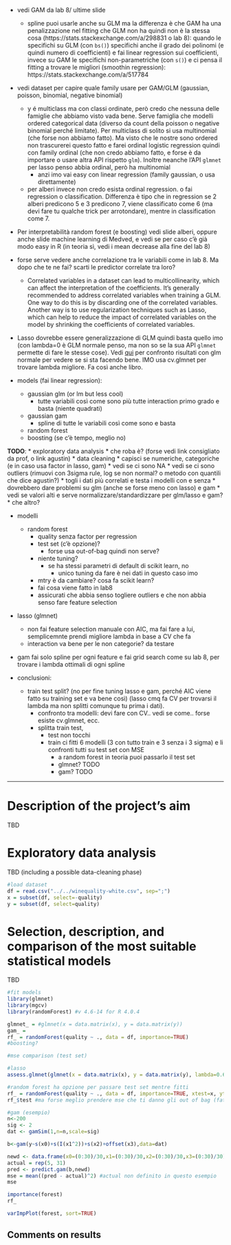 - vedi GAM da lab 8/ ultime slide
  - spline puoi usarle anche su GLM ma la differenza è che GAM ha una penalizzazione nel fitting che GLM non ha quindi non è la stessa cosa (https://stats.stackexchange.com/a/298831 o lab 8): quando le specifichi su GLM (con `bs()`) specifichi anche il grado dei polinomi (e quindi numero di coefficienti) e fai linear regression sui coefficienti, invece su GAM le specifichi non-parametriche (con `s()`) e ci pensa il fitting a trovare le migliori (smoothin regression): https://stats.stackexchange.com/a/517784

- vedi dataset per capire quale family usare per GAM/GLM (gaussian, poisson, binomial, negative binomial)
  - y é multiclass ma con classi ordinate, però credo che nessuna delle famiglie che abbiamo visto vada bene. Serve famiglia che modelli ordered categorical data (diverso da count della poisson o negative binomial perché limitate). Per multiclass di solito si usa multinomial (che forse non abbiamo fatto). Ma visto che le nostre sono ordered non trascurerei questo fatto e farei ordinal logistic regression quindi con family ordinal (che non credo abbiamo fatto, e forse è da importare o usare altra API rispetto `glm`). Inoltre neanche l'API `glmnet` per lasso penso abbia ordinal, però ha multinomial
    - anzi imo vai easy con linear regression (family gaussian, o usa direttamente)
  - per alberi invece non credo esista ordinal regression. o fai regression o classification. Differenza è tipo che in regression se 2 alberi predicono 5 e 3 predicono 7, viene classificato come 6 (ma devi fare tu qualche trick per arrotondare), mentre in classification come 7.

- Per interpretabilità random forest (e boosting) vedi slide alberi, oppure anche slide machine learning di Medved, e vedi se per caso c'è già modo easy in R (in teoria sì, vedi i mean decrease alla fine del lab 8)

- forse serve vedere anche correlazione tra le variabili come in lab 8. Ma dopo che te ne fai? scarti le predictor correlate tra loro?
  - Correlated variables in a dataset can lead to multicollinearity, which can affect the interpretation of the coefficients. It's generally recommended to address correlated variables when training a GLM. One way to do this is by discarding one of the correlated variables. Another way is to use regularization techniques such as Lasso, which can help to reduce the impact of correlated variables on the model by shrinking the coefficients of correlated variables.

- Lasso dovrebbe essere generalizzazione di GLM quindi basta quello imo (con lambda=0 è GLM normale penso, ma non so se la  sua API `glmnet` permette di fare le stesse cose). Vedi [qui](https://stackoverflow.com/a/38378121) per confronto risultati con glm normale per vedere se si sta facendo bene. IMO usa cv.glmnet per trovare lambda migliore. Fa così anche libro.

- models (fai linear regression):
  - gaussian glm (or lm but less cool)
    - tutte variabili così come sono più tutte interaction primo grado e basta (niente quadrati)
  - gaussian gam
    - spline di tutte le variabili così come sono e basta
  - random forest
  - boosting (se c'è tempo, meglio no)

  
**TODO**:
* exploratory data analysis
  * che roba è? (forse vedi link consigliato da prof, o link agustin)
  * data cleaning
    * capisci se numeriche, categoriche (e in caso usa factor in lasso, gam)
    * vedi se ci sono NA
    * vedi se ci sono outliers (rimuovi con 3sigma rule, log se non normal? o metodo con quantili che dice agustin?)
    * togli i dati più correlati e testa i modelli con e senza
      * dovrebbero dare problemi su glm (anche se forse meno con lasso) e gam
    * vedi se valori alti e serve normalizzare/standardizzare per glm/lasso e gam?
    * che altro?

* modelli
  * random forest
    * quality senza factor per regression
    * test set (c'è opzione)?
      * forse usa out-of-bag quindi non serve?
    * niente tuning?
      * se ha stessi parametri di default di scikit learn, no
        * unico tuning da fare è nei dati in questo caso imo
    * mtry è da cambiare? cosa fa scikit learn?
    * fai cosa viene fatto in lab8
    * assicurati che abbia senso togliere outliers e che non abbia senso fare feature selection
* lasso (glmnet)
  * non fai feature selection manuale con AIC, ma fai fare a lui, semplicemnte prendi migliore lambda in base a CV che fa
  * interaction va bene per le non categorie? da testare
* gam fai solo spline per ogni feature e fai grid search come su lab 8, per trovare i lambda ottimali di ogni spline

* conclusioni:
  * train test split? (no per fine tuning lasso e gam, perché AIC viene fatto su training set e va bene così) (lasso cmq fa CV per trovarsi il lambda ma non splitti comunque tu prima i dati).
    * confronto tra modelli: devi fare con CV.. vedi se come.. forse esiste cv.glmnet, ecc.
    * splitta train test,
      * test non tocchi
      * train ci fitti 6 modelli (3 con tutto train e 3 senza i 3 sigma) e li confronti tutti su test set con MSE
        * a random forest in teoria puoi passarlo il test set
        * glmnet? TODO
        * gam? TODO

---

# Description of the project’s aim

TBD

# Exploratory data analysis

TBD (including a possible data-cleaning phase)

```r
#load dataset
df = read.csv("../../winequality-white.csv", sep=";")
x = subset(df, select=-quality)
y = subset(df, select=quality)
```

# Selection, description, and comparison of the most suitable statistical models

TBD

```r
#fit models
library(glmnet)
library(mgcv)
library(randomForest) #v 4.6-14 for R 4.0.4

glmnet_ = #glmnet(x = data.matrix(x), y = data.matrix(y))
gam_ = 
rf_ = randomForest(quality ~ ., data = df, importance=TRUE)
#boosting?
```

```r
#mse comparison (test set)

#lasso
assess.glmnet(glmnet(x = data.matrix(x), y = data.matrix(y), lambda=0.6), newx=data.matrix(x), newy=data.matrix(y))

#random forest ha opzione per passare test set mentre fitti
rf_ = randomForest(quality ~ ., data = df, importance=TRUE, xtest=x, ytest=data.matrix(y))
rf_$test #ma forse meglio prendere mse che ti danno gli out of bag (fatti apposta)

#gam (esempio)
n<-200
sig <- 2
dat <- gamSim(1,n=n,scale=sig)

b<-gam(y~s(x0)+s(I(x1^2))+s(x2)+offset(x3),data=dat)

newd <- data.frame(x0=(0:30)/30,x1=(0:30)/30,x2=(0:30)/30,x3=(0:30)/30)
actual = rep(5, 31)
pred <- predict.gam(b,newd)
mse = mean((pred - actual)^2) #actual non definito in questo esempio
mse
```

```r
importance(forest)
rf_
```

```r
varImpPlot(forest, sort=TRUE)
```

## Comments on results
